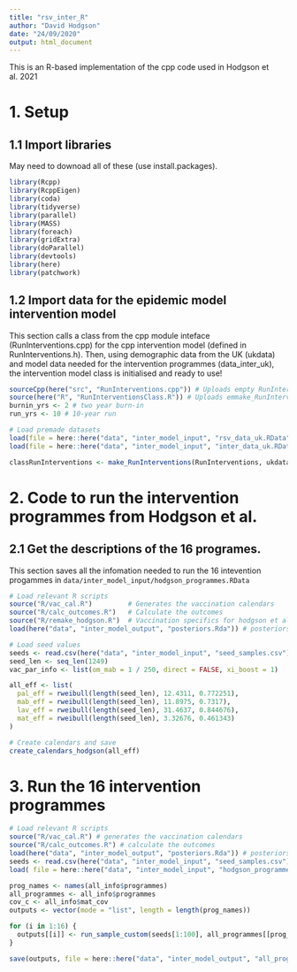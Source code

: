 ```yaml
---
title: "rsv_inter_R"
author: "David Hodgson"
date: "24/09/2020"
output: html_document
---
```


This is an R-based implementation of the cpp code used in Hodgson et al. 2021

# 1. Setup 
## 1.1 Import libraries
May need to downoad all of these (use install.packages).

```r

library(Rcpp)
library(RcppEigen) 
library(coda) 
library(tidyverse)
library(parallel)
library(MASS)
library(foreach)
library(gridExtra)
library(doParallel)
library(devtools)
library(here)
library(patchwork)

```


## 1.2 Import data for the epidemic model intervention model

This section calls a class from the cpp module inteface (RunInterventions.cpp) for the cpp intervention model (defined in RunInterventions.h).
Then, using demographic data from the UK (ukdata) and model data needed for the intervention programmes (data_inter_uk), the intervention model class is initialised and ready to use! 

```r

sourceCpp(here("src", "RunInterventions.cpp")) # Uploads empty RunInterventions class
source(here("R", "RunInterventionsClass.R")) # Uploads emmake_RunInterventionspty function
burnin_yrs <- 2 # two year burn-in
run_yrs <- 10 # 10-year run

# Load premade datasets
load(file = here::here("data", "inter_model_input", "rsv_data_uk.RData")) # loads ukdata
load(file = here::here("data", "inter_model_input", "inter_data_uk.RData")) # loads data_inter_uk

classRunInterventions <- make_RunInterventions(RunInterventions, ukdata, data_inter_uk, burnin_yrs * 365, run_yrs * 365)

```

# 2. Code to run the intervention programmes from Hodgson et al. 
## 2.1 Get the descriptions of the 16 programes.

This section saves all the infomation needed to run the 16 intevention progammes in `data/inter_model_input/hodgson_programmes.RData` 

```r

# Load relevant R scripts
source("R/vac_cal.R")         # Generates the vaccination calendars
source("R/calc_outcomes.R")   # Calculate the outcomes
source("R/remake_hodgson.R")  # Vaccination specifics for hodgson et al.
load(here("data", "inter_model_output", "posteriors.Rda")) # posteriors from fitting in Hodgson et al. 2020

# Load seed values
seeds <- read.csv(here("data", "inter_model_input", "seed_samples.csv"), header = FALSE)[, 1] + 1
seed_len <- seq_len(1249)
vac_par_info <- list(om_mab = 1 / 250, direct = FALSE, xi_boost = 1)

all_eff <- list(
  pal_eff = rweibull(length(seed_len), 12.4311, 0.772251),
  mab_eff = rweibull(length(seed_len), 11.8975, 0.7317),
  lav_eff = rweibull(length(seed_len), 31.4637, 0.844676),
  mat_eff = rweibull(length(seed_len), 3.32676, 0.461343)
)

# Create calendars and save
create_calendars_hodgson(all_eff)

```

# 3. Run the 16 intervention programmes

```r

# Load relevant R scripts
source("R/vac_cal.R") # generates the vaccination calendars
source("R/calc_outcomes.R") # calculate the outcomes
load(here("data", "inter_model_output", "posteriors.Rda")) # posteriors from fitting in Hodgson et al. 2020
seeds <- read.csv(here("data", "inter_model_input", "seed_samples.csv"), header = FALSE)[, 1] + 1 # load seeds
load( file = here::here("data", "inter_model_input", "hodgson_programmes.RData")) # load all_info

prog_names <- names(all_info$programmes)
all_programmes <- all_info$programmes
cov_c <- all_info$mat_cov
outputs <- vector(mode = "list", length = length(prog_names))

for (i in 1:16) {
  outputs[[i]] <- run_sample_custom(seeds[1:100], all_programmes[[prog_names[i]]], vac_par_info, cov_c[i], post)
}

save(outputs, file = here::here("data", "inter_model_output", "all_prog_sim.RData"))

```